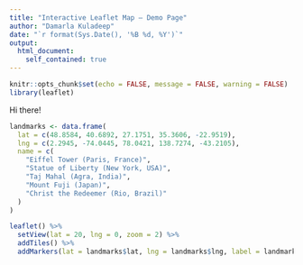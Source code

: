 ```yaml
---
title: "Interactive Leaflet Map — Demo Page"
author: "Damarla Kuladeep"
date: "`r format(Sys.Date(), '%B %d, %Y')`"
output: 
  html_document:
    self_contained: true
---
```


```r
knitr::opts_chunk$set(echo = FALSE, message = FALSE, warning = FALSE)
library(leaflet)
```


Hi there!


```r
landmarks <- data.frame(
  lat = c(48.8584, 40.6892, 27.1751, 35.3606, -22.9519),
  lng = c(2.2945, -74.0445, 78.0421, 138.7274, -43.2105),
  name = c(
    "Eiffel Tower (Paris, France)",
    "Statue of Liberty (New York, USA)",
    "Taj Mahal (Agra, India)",
    "Mount Fuji (Japan)",
    "Christ the Redeemer (Rio, Brazil)"
  )
)

```


```r
leaflet() %>%
  setView(lat = 20, lng = 0, zoom = 2) %>%
  addTiles() %>%
  addMarkers(lat = landmarks$lat, lng = landmarks$lng, label = landmarks$name)

```